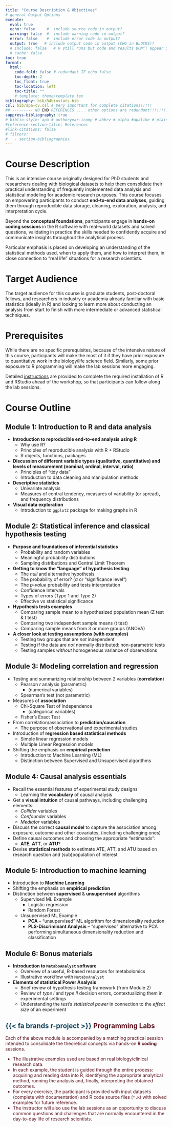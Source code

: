 ```yaml
---
title: "Course Description & Objectives"
# general Output Options
execute:     
  eval: true
  echo: false     #  include source code in output?
  warning: false  #  include warning code in output?
  error: false    #  include error code in output?
  output: true   # include output code in output (CHG in BLOCKS)?
  # include: false   # R still runs but code and results DON"T appear in output  
  # cache: false
toc: true
format:
  html:
    code-fold: false # redundant IF echo false 
    toc-depth: 2
    toc_float: true
    toc-location: left
    toc-title: ""
    # template: theme/template.tex  
bibliography: bib/R4biostats.bib
csl: bib/apa-cv.csl # Very important for complete citations!!!!! 
## --------- NO END REFERENCES .... other options are redundant!!!!!!!!!!!!!!!!!!!!!!!!!!!!!!
suppress-bibliography: true
# biblio-style: apa # authoryear-icomp # abbrv # alpha #apalike # plain # unsrt #siam
#reference-section-title: References
#link-citations: false
# filters:
#   - section-bibliographies
---
```



#  Course Description

<!-- https://bioinformatics.ca/workshops-all/2024-help-what-statistical-model-should-i-use-guelph-on/ -->
<!-- This is a specialized course designed for bioinformatics professionals and researchers dealing with biological datasets who are unsure about which statistical analysis they should implement. This course focuses on empowering participants to conduct end-to-end data analyses. Learn the art of selecting appropriate statistical methods aligned with research questions, and develop a decision tree guiding data cleaning, exploration, analysis, and interpretation. Engage in hands-on coding sessions in the R software with real-world datasets, learning the skills needed to confidently navigate and communicate insights throughout the analytical process. Particular emphasis will be placed on developing an understanding of the statistical methods used, when to apply them, and how to interpret them. By the course’s conclusion, participants will be equipped with a concise and powerful toolkit for unlocking the full potential of complex biological datasets. -->

This is an intensive course originally designed for PhD students and researchers dealing with biological datasets to help them consolidate their practical understanding of frequently implemented data analysis and statistical modeling for academic research purposes. This course focuses on empowering participants to conduct **end-to-end data analyses**, guiding them through reproducible data storage, cleaning, exploration, analysis, and interpretation cycle. 

Beyond the **conceptual foundations**, participants engage in **hands-on coding sessions** in the R software with real-world datasets and solved questions, validating in practice the skills needed to confidently acquire and communicate insights throughout the analytical process.   

Particular emphasis is placed on developing an understanding of the statistical methods used, when to apply them, and how to interpret them, in close connection to “real life” situations for a research scientists. <!-- By the course’s conclusion, participants will be equipped with a concise and powerful toolkit for unlocking the full potential of complex biological datasets. -->

<!-- # Course Objectives -->

<!-- Participants will gain practical experience and skills to be able to: -->

<!--   + Understand the challenges and opportunities presented by complex biological data. -->
<!--   + Apply fundamental techniques for exploring and summarizing biological datasets. -->
<!--   + Address missing values through sophisticated imputation methodologies.  -->
<!--   + Analyze relationships within high-dimensional data, both between variables and samples, employing regression methods, regularization techniques, and clustering methods. -->
<!--   + Integrate various statistical methods into a cohesive workflow to tackle a variety of common problems in bioinformatics from data exploration to interpretation. -->

# Target Audience

The target audience for this course is graduate students, post-doctoral fellows, and researchers in industry or academia already familiar with basic statistics (ideally in R) and looking to learn more about conducting an analysis from start to finish with more intermediate or advanced statistical techniques.  

# Prerequisites

<!-- Participants are expected to have completed the ‘Introduction to R’ and ‘Analysis Using R’ courses available through Bioinformatics.ca or possess equivalent proficiency in R. Previous years’ R workshop materials are available open-access here. In particular, we expect participants to feel comfortable with the following skills in R as our course will build upon them: -->

<!-- + Reading data into R -->
<!-- + Data types and classes  -->
<!-- + Manipulating data in R with Tidyverse (e.g., select, mutate, filter, etc.) -->
<!-- + Making plots in ggplot2 -->
<!-- + Writing custom functions -->
<!-- + Estimating a correlation matrix -->
<!-- + Hierarchical and K-means clustering algorithms -->
<!-- + Fitting a linear regression model with the lm function -->
<!-- + Fitting a logistic regression model with the glm function -->

<!-- You will also require your own laptop computer. Minimum requirements: 1024×768 screen resolution, 1.5GHz CPU, 2GB RAM, 10GB free disk space, recent versions of Windows, Mac OS X or Linux (Most computers purchased in the past 3-4 years likely meet these requirements). -->

<!-- This workshop requires participants to complete pre-workshop tasks and readings. -->

While there are no specific prerequisites, because of the intensive nature of this course, participants will make the most of it if they have prior exposure to quantitative work in the biology/life science field. Similarly, some prior exposure to R programming will make the lab sessions more engaging.

Detailed [instructions](https://r4biostats.com/install.html) are provided to complete the required installation of R and RStudio ahead of the workshop, so that participants can follow along the lab sessions.

# Course Outline

## Module 1: Introduction to R and data analysis

+ **Introduction to reproducible end-to-end analysis using R** 
  + Why use R?
  + Principles of reproducible analysis with R + RStudio
  + R objects, functions, packages
+ **Discussion of different variable types (qualitative, quantitative) and levels of measurement (nominal, ordinal, interval, ratio)**
  + Principles of “tidy data”
  + Introduction to data cleaning and manipulation methods
+ **Descriptive statistics**
  + Univariate analysis
  + Measures of central tendency, measures of variability (or spread), and frequency distributions
+ **Visual data exploration** 
  + Introduction to `ggplot2` package for making graphs in R  
  
<!-- + Discussion of the importance of “tidy data” when performing statistical analyses -->
<!-- + Introduction to advanced data cleaning methods -->
<!-- + Discussion of methods from the perspective of finding patterns in order to plan out your analyses and pre-processing steps -->




## Module 2: Statistical inference and classical hypothesis testing

+ **Purpose and foundations of inferential statistics**
  + Probability and random variables 
  + Meaningful probability distributions
  + Sampling distributions and Central Limit Theorem
+ **Getting to know the “language” of hypothesis testing**
  + The *null* and alternative hypothesis
  + The probability of error? (*α* or "significance level")
  + The *p-value* probability and tests interpretation
  + Confidence Intervals
  + Types of errors (Type 1 and Type 2)
  + Effective vs statistical significance
+ **Hypothesis tests examples**
  + Comparing sample mean to a hypothesized population mean (Z test & t test)
  + Comparing two independent sample means (t test)
  + Comparing sample means from 3 or more groups (ANOVA) 
+ **A closer look at testing assumptions (with examples)** 
  + Testing two groups that are *not* independent 
  + Testing if the data are *not* normally distributed: non-parametric tests
  + Testing samples *without* homogeneous variance of observations
  

## Module 3: Modeling correlation and regression

+ Testing and summarizing relationship between 2 variables (**correlation**)
  + Pearson $r$ analysis (parametric)
     + (numerical variables)
  + Spearman's test (not parametric)
+ Measures of **association** 
  + Chi-Square Test of Independence 
    + (categorical variables)
  + Fisher’s Exact Test
+ From correlation/association to **prediction/causation** 
  + The purpose of observational and experimental studies
+ Introduction of **regression based statistical methods**
  + Simple linear regression models
  + Multiple Linear Regression models
+ Shifting the emphasis on **empirical prediction** 
  + Introduction to Machine Learning (ML)
  + Distinction between Supervised and Unsupervised algorithms 
  
## Module 4: Causal analysis essentials

+ Recall the essential features of experimental study designs
  + Learning the **vocabulary** of causal analysis 
+ Get a **visual intuition** of causal pathways, including challenging elements:
  + *Collider* variables
  + *Confounder* variables
  + *Mediator* variables
+ Discuss the correct **causal model** to capture the association among exposure, outcome and other covariates, (including challenging ones) 
+ Define causal outcomes and choosing the appropriate “estimands”:
  + **ATE**, **ATT**, or **ATU**?
+ Devise **statistical methods** to estimate ATE, ATT, and ATU based on research question and (sub)population of interest

## Module 5: Introduction to machine learning

+ Introduction to **Machine Learning**
+ Shifting the emphasis on **empirical prediction**
+ Distinction between **supervised** & **unsupervised** algorithms
  + Supervised ML Example
    + Logistic regression
    + Random Forest
  + Unsupervised ML Example
    + **PCA** -- "unsupervised" ML algorithm for dimensionality reduction
    + **PLS-Discriminant Analysis** -- "supervised" alternative to PCA performing simultaneous dimensionality reduction and classification 
   
   
## Module 6: Bonus materials 

+ **Introduction to `MetaboAnalyst` software**
  + Overview of a useful, R-based resources for metabolomics 
  + Illustrative workflow with `MetaboAnalyst` 
+ **Elements of statistical Power Analysis**
  + Brief review of hypothesis testing framework (from Module 2)
  + Review of *type I* and *type II* decision errors, contextualizing them in experimental settings
  + Understanding the test's *statistical power* in connection to the *effect size* of an experiment  




::: {style="color:#5d1421 "}

# [{{< fa brands r-project >}}]{style="color:#14455d"} Programming Labs

Each of the above module is accompanied by a matching practical session intended to consolidate the theoretical concepts via hands-on **R coding** sessions. 

+ The illustrative examples used are based on real biology/clinical research data. 
+ In each example, the student is guided through the entire process: acquiring and reading data into R, identifying the appropriate analytical method, running the analysis and, finally, interpreting the obtained outcomes. 
+ For every exercise, the participant is provided with input datasets (complete with documentation) and R code source files (`*.R`) with solved examples for future reference.
+ The instructor will also use the lab sessions as an opportunity to discuss common questions and challenges that are normally encountered in the day-to-day life of research scientists. 

:::



<!-- ### Module 1: Data cleaning and exploration review -->

<!-- + Introduction to end-to-end analysis (overview of the entire analysis process) -->
<!-- + Discussion of different data types (continuous, count, binary, multi-categorical) -->
<!-- + Discussion of the importance of “tidy data” when performing statistical analyses -->
<!-- + Introduction to advanced data cleaning methods -->
<!--  + Discussion of methods from the perspective of finding patterns in order to plan out your analyses and pre-processing steps -->

<!-- ### Module 1 Lab: -->

<!-- + Data wrangling 101: cleaning and structuring messy datasets -->
<!-- + Exploratory analysis and pre-processing, including visualization, outlier detection, and dimensionality reduction -->
<!-- + Identifying variables to be used in future analyses -->

<!-- ### Module 2: Dealing with Missingness -->

<!-- + Introduction to different kinds of missingness -->
<!-- + Discussion of how missingness impacts statistical analyses -->
<!-- + Review of complete-case analysis and its limitations -->
<!-- + Introduction to common types of imputation methods, including multiple imputation methods -->
<!-- + Discussion of when to use each type of method and the advantages and disadvantages of each -->

<!-- ### Module 2 Lab: -->

<!-- + Explore and visualize missingness to understand how it influences the analysis if not dealt with properly -->
<!-- + Impute missing data with single and multiple imputation methods (i.e. mean replacement, k-nearest neighbour, missForest, MICE) and use the imputed dataset(s) in analyses -->

<!-- ### Module 3: Modeling part 1 -->

<!-- + Overview of regression based statistical modeling methods: -->
<!--   + Regression (multiple linear regression models, generalized linear models for binary outcomes, count outcomes, binomial outcomes, etc.) -->
<!--   + Variable selection (lasso, elastic net) -->
<!-- + Model evaluation and selection -->
<!-- + Model visualization -->

<!-- ### Module 3 Lab: -->

<!-- + Identify the proper model given a particular question of interest with examples including -->
<!--   + Multiple linear regression analyses -->
<!--   + Generalized linear models for a diverse range of outcomes (e.g., binary, count, binomial) -->
<!-- + Conduct variable selection using regularization methods such as lasso and elastic net. -->

<!-- ### Module 4: Modeling part 2 -->

<!-- + Overview of non-regression based statistical modeling methods -->
<!--   + Classification (e.g., Random Forest) -->
<!--   + Clustering (K nearest neighbours) -->
<!-- + Model evaluation and selection -->
<!-- + Model visualization -->

<!-- ### Module 4 Lab: -->

<!-- + Identify appropriate classification or clustering techniques given a particular question of interest with examples including -->
<!--   + Logistic regression -->
<!--   + Random forest -->
<!--   + K-nearest neighbours -->
<!--   + Hierarchical clustering -->
<!-- + Evaluate and visualize chosen models.  -->

<!-- ### Module 5: Putting it all together -->

<!-- + Brief review of first four modules -->
<!-- + Finalizing a decision tree to be used as a tool when planning out your analysis -->
<!-- + Examples of identifying which model to use based on different datasets using the decision tree -->

<!-- ### Module 5 Lab: -->

<!-- + Discuss when the decision tree may not be sufficient for identifying a model and resources for continual learning. -->
<!-- + End-to-end analysis of real-world data starting with data cleaning, exploration, analysis, and interpretation -->
<!-- + Select from a list of curated datasets and address predefined research questions using the learned methods -->

<!-- ### Module 6: Introduction to Causal inference -->

<!-- + Causation vs. correlation -->
<!-- + Understanding the potential outcome framework -->
<!-- + How to estimate propensity scores with methods learned and use them for estimating the average treatment effect -->

<!-- ### Module 6 Lab: -->

<!-- + Assess the balance of covariates between treated and untreated groups -->
<!-- + Propensity score estimation via classification methods such as logistic regression and random forest -->
<!-- + Estimation of Average Treatment Effect (ATE) using propensity score matching and inverse weighting -->

